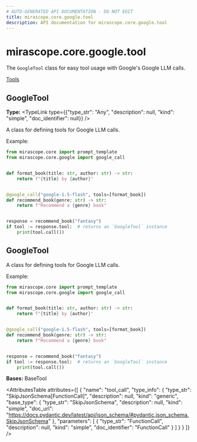 ```yaml
---
# AUTO-GENERATED API DOCUMENTATION - DO NOT EDIT
title: mirascope.core.google.tool
description: API documentation for mirascope.core.google.tool
---
```


# mirascope.core.google.tool

The `GoogleTool` class for easy tool usage with Google's Google LLM calls.

<Info title="Usage">

[Tools](/docs/mirascope/learn/tools)

</Info>

## <ApiType type="Attribute" path="core/google/tool" symbolName="GoogleTool" /> GoogleTool

**Type:** <TypeLink type={{"type_str": "Any", "description": null, "kind": "simple", "doc_identifier": null}} />

A class for defining tools for Google LLM calls.

Example:

```python
from mirascope.core import prompt_template
from mirascope.core.google import google_call


def format_book(title: str, author: str) -> str:
    return f"{title} by {author}"


@google_call("google-1.5-flash", tools=[format_book])
def recommend_book(genre: str) -> str:
    return f"Recommend a {genre} book"


response = recommend_book("fantasy")
if tool := response.tool:  # returns an `GoogleTool` instance
    print(tool.call())
```


## <ApiType type="Class" path="core/google/tool" symbolName="GoogleTool" /> GoogleTool

A class for defining tools for Google LLM calls.

Example:

```python
from mirascope.core import prompt_template
from mirascope.core.google import google_call


def format_book(title: str, author: str) -> str:
    return f"{title} by {author}"


@google_call("google-1.5-flash", tools=[format_book])
def recommend_book(genre: str) -> str:
    return f"Recommend a {genre} book"


response = recommend_book("fantasy")
if tool := response.tool:  # returns an `GoogleTool` instance
    print(tool.call())
```

**Bases:** BaseTool

<AttributesTable
  attributes={[
  {
    "name": "tool_call",
    "type_info": {
      "type_str": "SkipJsonSchema[FunctionCall]",
      "description": null,
      "kind": "generic",
      "base_type": {
        "type_str": "SkipJsonSchema",
        "description": null,
        "kind": "simple",
        "doc_url": "https://docs.pydantic.dev/latest/api/json_schema/#pydantic.json_schema.SkipJsonSchema"
      },
      "parameters": [
        {
          "type_str": "FunctionCall",
          "description": null,
          "kind": "simple",
          "doc_identifier": "FunctionCall"
        }
      ]
    }
  }
]}
/>


